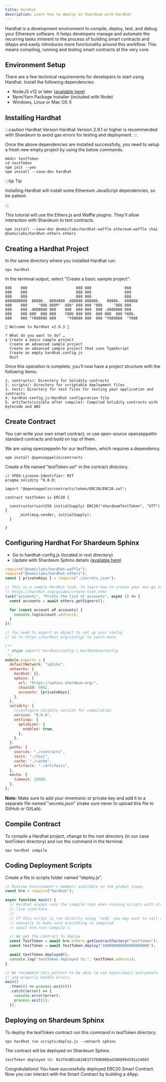 ```yaml
---
title: Hardhat
description: Learn how to deploy on Shardeum with hardhat
---
```


Hardhat is a development environment to compile, deploy, test, and debug your Ethereum software. It helps developers manage and automate the recurring tasks inherent to the process of building smart contracts and dApps and easily introduces more functionality around this workflow. This means compiling, running and testing smart contracts at the very core.

## Environment Setup

There are a few technical requirements for developers to start using Hardhat. Install the following dependencies:

- NodeJS v12 or later ([available here](https://nodejs.org/en/))
- Npm/Yarn Package Installer (included with Node)
- Windows, Linux or Mac OS X

## Installing Hardhat

:::caution Hardhat Version
Hardhat Version 2.9.1 or higher is recommended with Shardeum to avoid gas errors for testing and deployment.
:::

Once the above dependencies are installed successfully, you need to setup a fresh new empty project by using the below commands.


```shell
mkdir testToken
cd testToken
npm init --yes
npm install --save-dev hardhat
```


:::tip Tip

Installing Hardhat will install some Ethereum JavaScript dependencies, so be patient.

:::

This tutorial will use the Ethers.js and Waffle plugins. They'll allow interaction with Shardeum to test contracts.

```shell
npm install --save-dev @nomiclabs/hardhat-waffle ethereum-waffle chai @nomiclabs/hardhat-ethers ethers
```

## Creating a Hardhat Project

In the same directory where you installed Hardhat run:


```shell
npx hardhat
```

In the terminal output, select "Create a basic sample project":

```
888    888                      888 888               888
888    888                      888 888               888
888    888                      888 888               888
8888888888  8888b.  888d888 .d88888 88888b.   8888b.  888888
888    888     "88b 888P"  d88" 888 888 "88b     "88b 888
888    888 .d888888 888    888  888 888  888 .d888888 888
888    888 888  888 888    Y88b 888 888  888 888  888 Y88b.
888    888 "Y888888 888     "Y88888 888  888 "Y888888  "Y888

👷 Welcome to Hardhat v2.9.3 👷‍

? What do you want to do? …
❯ Create a basic sample project
  Create an advanced sample project
  Create an advanced sample project that uses TypeScript
  Create an empty hardhat.config.js
  Quit
```

Once this operation is complete, you'll now have a project structure with the following items:

```
1. contracts/: Directory for Solidity contracts
2. scripts/: Directory for scriptable deployment files
3. test/: Directory for test files for testing your application and contracts
4. hardhat-config.js:Hardhat configuration file
5. artifacts(visible after compile): Compiled Solidity contracts with bytecode and ABI
```

## Create Contract

You can write your own smart contract, or use open-source openzeppellin standard contracts and build on top of them.

We are using openzeppelin for our testToken, which requires a dependency.

```shell
npm install @openzeppelin/contracts
```

Create a file named "testToken.sol" in the contract directory.

```solidity
// SPDX-License-Identifier: MIT
pragma solidity ^0.8.0;

import "@openzeppelin/contracts/token/ERC20/ERC20.sol";

contract testToken is ERC20 {

  constructor(uint256 initialSupply) ERC20("shardeumTestToken", "STT") {
      _mint(msg.sender, initialSupply);
  }

}
```

## Configuring Hardhat For Shardeum Sphinx

- Go to hardhat-config.js (located in root directory)
- Update with Shardeum Sphinx details ([available here](/network/endpoints))

```js
require("@nomiclabs/hardhat-waffle");
require("@nomiclabs/hardhat-ethers");
const { privateKeys } = require("./secrets.json");

// This is a sample Hardhat task. To learn how to create your own go to
// https://hardhat.org/guides/create-task.html
task("accounts", "Prints the list of accounts", async () => {
  const accounts = await ethers.getSigners();

  for (const account of accounts) {
    console.log(account.address);
  }
});

// You need to export an object to set up your config
// Go to https://hardhat.org/config/ to learn more

/**
 * @type import('hardhat/config').HardhatUserConfig
 */
module.exports = {
  defaultNetwork: "sphinx",
  networks: {
    hardhat: {},
    sphinx: {
      url: "https://sphinx.shardeum.org/",
      chainId: 8082,
      accounts: [privateKeys],
    },
  },
  solidity: {
    //configure solidity version for compilation
    version: "0.8.0",
    settings: {
      optimizer: {
        enabled: true,
      },
    },
  },
  paths: {
    sources: "./contracts",
    tests: "./test",
    cache: "./cache",
    artifacts: "./artifacts",
  },
  mocha: {
    timeout: 20000,
  },
};
```

**Note:** Make sure to add your mnemonic or private key and add it to a separate file named "secrets.json" (make sure never to upload this file to GitHub or GitLab).

## Compile Contract

To compile a Hardhat project, change to the root directory (in our case testToken directory) and run the command in the terminal.


```shell
npx hardhat compile
```

## Coding Deployment Scripts

Create a file in scripts folder named "deploy.js".


```js
// Runtime Environment's members available in the global scope.
const hre = require("hardhat");

async function main() {
  // Hardhat always runs the compile task when running scripts with its command
  // line interface.
  //
  // If this script is run directly using `node` you may want to call compile
  // manually to make sure everything is compiled
  // await hre.run('compile');

  // We get the contract to deploy
  const TestToken = await hre.ethers.getContractFactory("testToken");
  const testToken = await TestToken.deploy("100000000000000000000");

  await testToken.deployed();
  console.log("testToken deployed to:", testToken.address);
}

// We recommend this pattern to be able to use async/await everywhere
// and properly handle errors.
main()
  .then(() => process.exit(0))
  .catch((error) => {
    console.error(error);
    process.exit(1);
  });
```


## Deploying on Shardeum Sphinx

To deploy the testToken contract run this command in testToken directory.

```shell
npx hardhat run scripts/deploy.js --network sphinx
```

The contract will be deployed on Shardeum Sphinx.

```
testToken deployed to: 0x2f4cBD1a614E1F3760b06Dad3868994591e140d3
```

Congratulations! You have successfully deployed ERC20 Smart Contract. Now you can interact with the Smart Contract by building a dApp.
